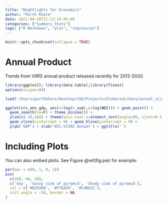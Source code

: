 ```yaml
---
title: "Nightlights for Economics"
author: "Parth Khare"
date: 2021-09-30T21:13:14-05:00
categories: ["Summary Stats"]
tags: ["R Markdown", "plot", "regression"]
---
```


```r
knitr::opts_chunk$set(collapse = TRUE)
```

# Annual Product

Trends from VIIRS annual product released recently for 2012-2020.



```r
library(ggplot2); library(data.table);library(fixest)
options(scipen=99)

load('/Users/parthkhare/Desktop/CGD/Projects/Globalsat/data/annual_viirs_extr/AnnExtr_avg_ctyyear.RData')

ggplot(vrs_ann_gdp, aes(x=log(r_sum),y=log(WDI))) + geom_point() + 
  geom_smooth(se=F) + theme_minimal() +
  ylim(c(-10,10)) + theme(axis.text.x=element_text(angle=90, vjust=0.5, hjust=1)) +
  geom_vline(xintercept = 0) + geom_hline(yintercept = 0) +
  ylab('GDP') + xlab('NTL:VIIRS Annual') + ggtitle('')


```

# Including Plots

You can also embed plots. See Figure \@ref(fig:pie) for example:

```r
par(mar = c(0, 1, 0, 1))
pie(
  c(280, 60, 20),
  c('Sky', 'Sunny side of pyramid', 'Shady side of pyramid'),
  col = c('#0292D8', '#F7EA39', '#C4B632'),
  init.angle = -50, border = NA
)
```
